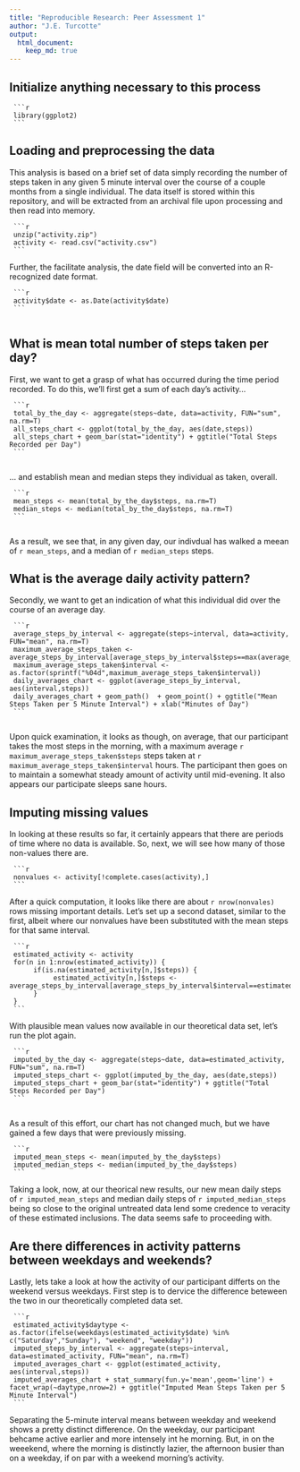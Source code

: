 ```yaml
---
title: "Reproducible Research: Peer Assessment 1"
author: "J.E. Turcotte"
output: 
  html_document:
    keep_md: true
---
```


## Initialize anything necessary to this process
     
     ```r
     library(ggplot2)
     ```

## Loading and preprocessing the data
This analysis is based on a brief set of data simply recording the number of steps taken in any given 5 minute interval over the course of a couple months from a single individual.  The data itself is stored within this repository, and will be extracted from an archival file upon processing and then read into memory.

     ```r
     unzip("activity.zip")
     activity <- read.csv("activity.csv")
     ```

Further, the facilitate analysis, the date field will be converted into an R-recognized date format.    

     ```r
     activity$date <- as.Date(activity$date)
     ```
     
## What is mean total number of steps taken per day?
First, we want to get a grasp of what has occurred during the time period recorded.  To do this, we'll first get a sum of each day's activity...

     ```r
     total_by_the_day <- aggregate(steps~date, data=activity, FUN="sum", na.rm=T)
     all_steps_chart <- ggplot(total_by_the_day, aes(date,steps))
     all_steps_chart + geom_bar(stat="identity") + ggtitle("Total Steps Recorded per Day")
     ```
     
... and establish mean and median steps they individual as taken, overall.

     ```r
     mean_steps <- mean(total_by_the_day$steps, na.rm=T)
     median_steps <- median(total_by_the_day$steps, na.rm=T)
     ```
     
As a result, we see that, in any given day, our indivdual has walked a meean of `r mean_steps`, and a median of `r median_steps` steps.
     
## What is the average daily activity pattern?
Secondly, we want to get an indication of what this individual did over the course of an average day.

     ```r
     average_steps_by_interval <- aggregate(steps~interval, data=activity, FUN="mean", na.rm=T)
     maximum_average_steps_taken <- average_steps_by_interval[average_steps_by_interval$steps==max(average_steps_by_interval$steps),]
     maximum_average_steps_taken$interval <- as.factor(sprintf("%04d",maximum_average_steps_taken$interval))
     daily_averages_chart <- ggplot(average_steps_by_interval, aes(interval,steps))
     daily_averages_chart + geom_path()  + geom_point() + ggtitle("Mean Steps Taken per 5 Minute Interval") + xlab("Minutes of Day")
     ```
     
Upon quick examination, it looks as though, on average, that our participant takes the most steps in the morning, with a maximum average `r maximum_average_steps_taken$steps` steps taken at `r maximum_average_steps_taken$interval` hours.  The participant then goes on to maintain a somewhat steady amount of activity until mid-evening.  It also appears our participate sleeps sane hours.

## Imputing missing values
In looking at these results so far, it certainly appears that there are periods of time where no data is available.  So, next, we will see how many of those non-values there are.

     ```r
     nonvalues <- activity[!complete.cases(activity),]
     ```

After a quick computation, it looks like there are about `r nrow(nonvales)` rows missing important details.  Let's set up a second dataset, similar to the first, albeit where our nonvalues have been substituted with the mean steps for that same interval.

     ```r
     estimated_activity <- activity
     for(n in 1:nrow(estimated_activity)) { 
          if(is.na(estimated_activity[n,]$steps)) { 
               estimated_activity[n,]$steps <- average_steps_by_interval[average_steps_by_interval$interval==estimated_activity[n,]$interval,]$steps
          }
     }
     ```

With plausible mean values now available in our theoretical data set, let's run the plot again.

     ```r
     imputed_by_the_day <- aggregate(steps~date, data=estimated_activity, FUN="sum", na.rm=T)
     imputed_steps_chart <- ggplot(imputed_by_the_day, aes(date,steps))
     imputed_steps_chart + geom_bar(stat="identity") + ggtitle("Total Steps Recorded per Day")
     ```
     
As a result of this effort, our chart has not changed much, but we have gained a few days that were previously missing.

     ```r
     imputed_mean_steps <- mean(imputed_by_the_day$steps)
     imputed_median_steps <- median(imputed_by_the_day$steps)
     ```

Taking a look, now, at our theorical new results, our new mean daily steps of `r imputed_mean_steps` and median daily steps of `r imputed_median_steps` being so close to the original untreated data lend some credence to veracity of these estimated inclusions.  The data seems safe to proceeding with.

## Are there differences in activity patterns between weekdays and weekends?
Lastly, lets take a look at how the activity of our participant differts on the weekend versus weekdays.  First step is to dervice the difference beteween the two in our theoretically completed data set.

     ```r
     estimated_activity$daytype <- as.factor(ifelse(weekdays(estimated_activity$date) %in% c("Saturday","Sunday"), "weekend", "weekday"))
     imputed_steps_by_interval <- aggregate(steps~interval, data=estimated_activity, FUN="mean", na.rm=T)
     imputed_averages_chart <- ggplot(estimated_activity, aes(interval,steps))
     imputed_averages_chart + stat_summary(fun.y='mean',geom='line') + facet_wrap(~daytype,nrow=2) + ggtitle("Imputed Mean Steps Taken per 5 Minute Interval")
     ```

Separating the 5-minute interval means between weekday and weekend shows a pretty distinct difference.  On the weekday, our participant behcame active earlier and more intensely int he morning.  But, in on the weeekend, where the morning is distinctly lazier, the afternoon busier than on a weekday, if on par with a weekend morning's activity.

